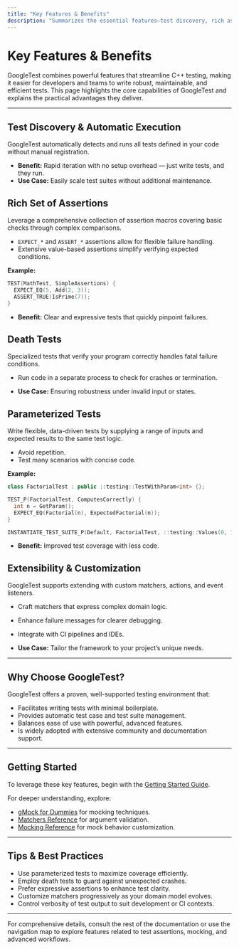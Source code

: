 ```yaml
---
title: "Key Features & Benefits"
description: "Summarizes the essential features—test discovery, rich assertions, death and parameterized tests, extensibility—and directly connects each to the value it delivers for developers and teams. Supports quick decision making for evaluators."
---
```


# Key Features & Benefits

GoogleTest combines powerful features that streamline C++ testing, making it easier for developers and teams to write robust, maintainable, and efficient tests. This page highlights the core capabilities of GoogleTest and explains the practical advantages they deliver.

---

## Test Discovery & Automatic Execution

GoogleTest automatically detects and runs all tests defined in your code without manual registration.

- **Benefit:** Rapid iteration with no setup overhead — just write tests, and they run.
- **Use Case:** Easily scale test suites without additional maintenance.

## Rich Set of Assertions

Leverage a comprehensive collection of assertion macros covering basic checks through complex comparisons.

- `EXPECT_*` and `ASSERT_*` assertions allow for flexible failure handling.
- Extensive value-based assertions simplify verifying expected conditions.

**Example:**
```cpp
TEST(MathTest, SimpleAssertions) {
  EXPECT_EQ(5, Add(2, 3));
  ASSERT_TRUE(IsPrime(7));
}
```

- **Benefit:** Clear and expressive tests that quickly pinpoint failures.

## Death Tests

Specialized tests that verify your program correctly handles fatal failure conditions.

- Run code in a separate process to check for crashes or termination.

- **Use Case:** Ensuring robustness under invalid input or states.

## Parameterized Tests

Write flexible, data-driven tests by supplying a range of inputs and expected results to the same test logic.

- Avoid repetition.
- Test many scenarios with concise code.

**Example:**
```cpp
class FactorialTest : public ::testing::TestWithParam<int> {};

TEST_P(FactorialTest, ComputesCorrectly) {
  int n = GetParam();
  EXPECT_EQ(Factorial(n), ExpectedFactorial(n));
}

INSTANTIATE_TEST_SUITE_P(Default, FactorialTest, ::testing::Values(0, 1, 2, 3, 8));
```

- **Benefit:** Improved test coverage with less code.

## Extensibility & Customization

GoogleTest supports extending with custom matchers, actions, and event listeners.

- Craft matchers that express complex domain logic.
- Enhance failure messages for clearer debugging.
- Integrate with CI pipelines and IDEs.

- **Use Case:** Tailor the framework to your project’s unique needs.

---

## Why Choose GoogleTest?

GoogleTest offers a proven, well-supported testing environment that:

- Facilitates writing tests with minimal boilerplate.
- Provides automatic test case and test suite management.
- Balances ease of use with powerful, advanced features.
- Is widely adopted with extensive community and documentation support.

---

## Getting Started

To leverage these key features, begin with the [Getting Started Guide](../overview/quickstart-integration/getting-started.md).

For deeper understanding, explore:

- [gMock for Dummies](../docs/gmock_for_dummies.md) for mocking techniques.
- [Matchers Reference](../api-reference/core-apis/matchers-api.md) for argument validation.
- [Mocking Reference](../docs/reference/mocking.md) for mock behavior customization.

---

## Tips & Best Practices

- Use parameterized tests to maximize coverage efficiently.
- Employ death tests to guard against unexpected crashes.
- Prefer expressive assertions to enhance test clarity.
- Customize matchers progressively as your domain model evolves.
- Control verbosity of test output to suit development or CI contexts.

---

For comprehensive details, consult the rest of the documentation or use the navigation map to explore features related to test assertions, mocking, and advanced workflows.